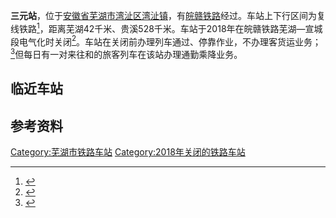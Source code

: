 {{distinguish|三元桥站|三元里站|三元区站|三原站}}
{{Infobox China railway station 
|车站名称 = <s>三元站</s>
|图片 =201601三元站Sanyuan Station.JPG
|图片介绍 =三元站站房
|车站拼音 = San Yuan
|英文名称= Sanyuan Railway Station
|车站位置 = [[安徽省|安徽省]][[芜湖市|芜湖市]][[湾沚区|湾沚区]][[湾沚镇|湾沚镇]]
|车站代码=31310<ref>{{cite book|title=中华人民共和国铁路车站代码（GB/T 10302-2010）|publisher=中国标准出版社|year=2010|isbn=155066140495|ignore-isbn-error=true|pages=30}}</ref>
|电报码 = 
|拼音码 = 
|坐标 = 
|撤销年份=2018年
|归属 = [[上海铁路局|上海铁路局]][[芜湖车务段|芜湖车务段]]
|线路 = [[皖赣铁路|皖赣铁路]]
|车站等级 =  [[五等站_(中国大陆)|五等站]]
|股道数目 = 
|月台数目 =
|站台面 = 
}}

'''三元站'''，位于[[安徽省|安徽省]][[芜湖市|芜湖市]][[湾沚区|湾沚区]][[湾沚镇|湾沚镇]]，有[[皖赣铁路|皖赣铁路]]经过。车站上下行区间为复线铁路<ref>{{cite news|title=皖赣铁路首个信号自动闭塞改造工程开通|url=http://www.peoplerail.com/rail/show-135-280032-1.html|publisher=人民铁道网|date=2016-07-25|accessdate=2020-07-26|archive-date=2020-07-26|archive-url=https://web.archive.org/web/20200726145708/http://www.peoplerail.com/rail/show-135-280032-1.html|dead-url=no}}</ref>，距离芜湖42千米、贵溪528千米。车站于2018年在皖赣铁路芜湖—宣城段电气化时关闭<ref>{{cite news|title=芜湖至广德铁路电气化改造工程第1批建管甲供物资（断路器）二次招标公告|url=http://www.gebreakers.com/news/2019/0112/3453.html|publisher=上海通用电器开关有限公司|date=2019-01-12|access-date=2019-02-05|archive-url=https://web.archive.org/web/20190207015834/http://www.gebreakers.com/news/2019/0112/3453.html|archive-date=2019-02-07|dead-url=yes}}</ref>。车站在关闭前办理列车通过、停靠作业，不办理客货运业务；<ref>{{Cite web |url=http://hyfw.12306.cn/hyinfo/action/FwcszsAction_index?type=1 |title=12306货运站点查询 上海铁路局 |accessdate=2017-01-06 |archive-date=2016-11-06 |archive-url=https://web.archive.org/web/20161106075157/http://hyfw.12306.cn/hyinfo/action/FwcszsAction_index?type=1 |dead-url=no }}</ref>但每日有一对来往{{站|芜湖}}和{{站|倒湖}}的旅客列车在该站办理通勤乘降业务。

==临近车站==
{{start rail box|[[中国铁路|中国铁路]]}}
{{s-inop|[[湾沚站|湾沚站]]|[[火龙岗站|火龙岗]]方向}}
{{s-line|[[皖赣铁路|皖赣铁路]]<br />← 9km <s>三元站</s> 14km →}}
{{s-inop|[[巷口桥站|巷口桥站]]|[[黄山站_(安徽)|黄山]]、[[贵溪站|贵溪]]方向}}
{{end box}}

==参考资料==
{{reflist}}
{{commonscat|Sunjiabu Railway Station}}

{{皖赣铁路}}
[[Category:芜湖市铁路车站|Category:芜湖市铁路车站]]
[[Category:2018年关闭的铁路车站|Category:2018年关闭的铁路车站]]
